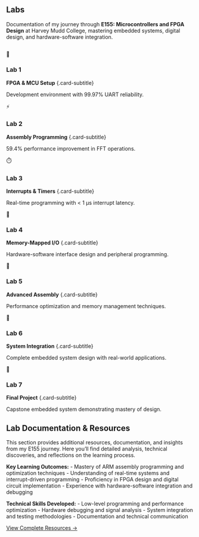 ::: {.full-width-title}
::: {.section-title-container}
## Labs {.section-title}
:::
:::

::: {.page-content}
::: {.sidebar-left}
:::

::: {.main-content}
::: {.scroll-animate}
Documentation of my journey through **E155: Microcontrollers and FPGA Design** at Harvey Mudd College, mastering embedded systems, digital design, and hardware-software integration.
:::

::: {.full-width-title}
::: {.section-title-container}
## {.section-title}
:::
:::

::: {.labs-grid}
::: {.lab-card .completed .scroll-animate-left}
::: {.lab-icon}
🔧
:::
### Lab 1
**FPGA & MCU Setup** {.card-subtitle}

Development environment with 99.97% UART reliability.
:::

::: {.lab-card .completed .scroll-animate-scale}
::: {.lab-icon}
⚡
:::
### Lab 2
**Assembly Programming** {.card-subtitle}

59.4% performance improvement in FFT operations.
:::

::: {.lab-card .in-progress .scroll-animate-right}
::: {.lab-icon}
⏱️
:::
### Lab 3
**Interrupts & Timers** {.card-subtitle}

Real-time programming with < 1 μs interrupt latency.
:::

::: {.lab-card .scroll-animate-left}
::: {.lab-icon}
💾
:::
### Lab 4
**Memory-Mapped I/O** {.card-subtitle}

Hardware-software interface design and peripheral programming.
:::

::: {.lab-card .scroll-animate-scale}
::: {.lab-icon}
🚀
:::
### Lab 5
**Advanced Assembly** {.card-subtitle}

Performance optimization and memory management techniques.
:::

::: {.lab-card .scroll-animate-right}
::: {.lab-icon}
🔗
:::
### Lab 6
**System Integration** {.card-subtitle}

Complete embedded system design with real-world applications.
:::

::: {.lab-card .scroll-animate-left}
::: {.lab-icon}
🎯
:::
### Lab 7
**Final Project** {.card-subtitle}

Capstone embedded system demonstrating mastery of design.
:::
:::

:::

::: {.sidebar-right}
:::
:::

::: {.full-width-content}
::: {.section-title-container}
## Lab Documentation & Resources {.section-title}
:::

::: {.scroll-animate}
This section provides additional resources, documentation, and insights from my E155 journey. Here you'll find detailed analysis, technical discoveries, and reflections on the learning process.

**Key Learning Outcomes:**
- Mastery of ARM assembly programming and optimization techniques
- Understanding of real-time systems and interrupt-driven programming
- Proficiency in FPGA design and digital circuit implementation
- Experience with hardware-software integration and debugging

**Technical Skills Developed:**
- Low-level programming and performance optimization
- Hardware debugging and signal analysis
- System integration and testing methodologies
- Documentation and technical communication

[View Complete Resources →](resources.qmd){.btn .btn-secondary}
:::
:::

<script src="scroll-animations.js"></script>

